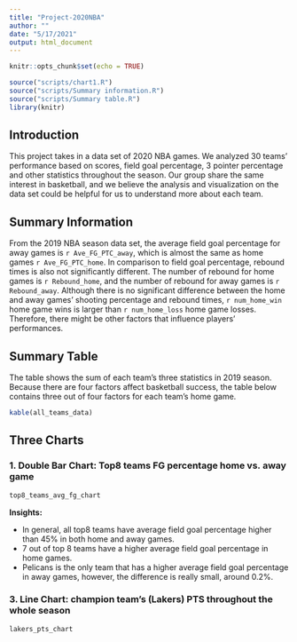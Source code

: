 ```yaml
---
title: "Project-2020NBA"
author: ""
date: "5/17/2021"
output: html_document
---
```


```r
knitr::opts_chunk$set(echo = TRUE)
```

```r
source("scripts/chart1.R")
source("scripts/Summary information.R")
source("scripts/Summary table.R")
library(knitr)
```

## Introduction
This project takes in a data set of 2020 NBA games. We analyzed 30 teams' performance based on scores, field goal percentage, 3 pointer percentage and other statistics throughout the season. Our group share the same interest in basketball, and we believe the analysis and visualization on the data set could be helpful for us to understand more about each team.

## Summary Information
From the 2019 NBA season data set, the average field goal percentage for away games is `r Ave_FG_PTC_away`, which is almost the same as home games `r Ave_FG_PTC_home`. In comparison to field goal percentage, rebound times is also not significantly different. The number of rebound for home games is `r Rebound_home`, and the number of rebound for away games is `r Rebound_away`. Although there is no significant difference between the home and away games' shooting percentage and rebound times, `r num_home_win` home game wins is larger than `r num_home_loss` home game losses. Therefore, there might be other factors that influence players' performances. 

## Summary Table
The table shows the sum of each team's three statistics in 2019 season. Because there are four factors affect basketball success, the table below contains three out of four factors for each team's home game. 
``` r
kable(all_teams_data)
```

## Three Charts

### 1. Double Bar Chart: Top8 teams FG percentage home vs. away game

``` r
top8_teams_avg_fg_chart
```

**Insights:**

* In general, all top8 teams have average field goal percentage higher than 45%
in both home and away games.
* 7 out of top 8 teams have a higher average field goal percentage in home games.
* Pelicans is the only team that has a higher average field goal percentage in
away games, however, the difference is really small, around 0.2%.

### 3. Line Chart: champion team’s (Lakers) PTS throughout the whole season

``` r
lakers_pts_chart
```



